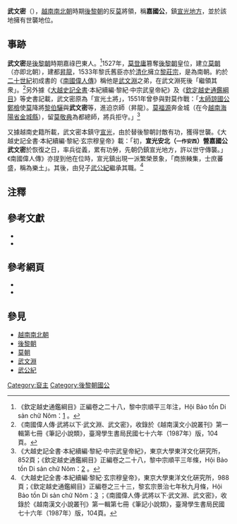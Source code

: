'''武文密'''（{{vie|v='''Vũ Văn Mật'''|hn=武文密}}），[[越南|越南]][[越南南北朝|南北朝]]時期[[後黎朝|後黎朝]]的反[[莫朝|莫]]將領，稱'''嘉國公'''，鎮[[宣光鎮|宣光地方]]，並於該地擁有世襲地位。

==事跡==
'''武文密'''是[[後黎朝|後黎朝]]時期嘉祿巴東人。<ref>《欽定越史通鑑綱目》正編卷之二十八，黎中宗順平三年注，Hội Bảo tồn Di sản chữ Nôm：[http://www.nomfoundation.org/nlvnpf/images_books/nlvnpf-0174-16/nlvnpf-0174-16-047.jpg] {{Wayback|url=http://www.nomfoundation.org/nlvnpf/images_books/nlvnpf-0174-16/nlvnpf-0174-16-047.jpg |date=20190815030623 }}。</ref>1527年，[[莫登庸|莫登庸]]篡奪[[後黎朝|後黎朝]]皇位，建立[[莫朝|莫朝]]（亦即北朝），建都[[昇龍|昇龍]]，1533年黎氏舊臣亦於[[清化市|清化]]擁立[[黎莊宗|黎莊宗]]，是為南朝。約於[[二十世紀|二十世紀]]初成書的《[[南國偉人傳|南國偉人傳]]》稱他是[[武文淵|武文淵]]之弟，在武文淵死後「繼領其衆」。<ref>《南國偉人傳‧武將以下‧武文淵、武文密》，收錄於《越南漢文小說叢刊》第一輯第七冊《筆記小說類》，臺灣學生書局民國七十六年（1987年）版，104頁。</ref>另外據《[[大越史記全書|大越史記全書]]·本紀續編·黎紀·中宗武皇帝紀》及《[[欽定越史通鑑綱目|欽定越史通鑑綱目]]》等史書記載，武文密原為「宣光土將」，1551年曾參與對莫作戰：「[[鄭檢|太師諒國公鄭檢]]使[[莫朝|莫]]降將[[黎伯驪|黎伯驪]]與'''武文密'''等，進迫京師（昇龍）。[[莫福源|莫福源]]奔金城（在今[[越南|越南]][[海陽省#行政區劃|海陽省金城縣]]），留[[莫敬典|莫敬典]]為都總師，將兵拒守。」<ref>《大越史記全書·本紀續編·黎紀·中宗武皇帝紀》，東京大學東洋文化硏究所，852頁；《欽定越史通鑑綱目》正編卷之二十八，黎中宗順平三年條，Hội Bảo tồn Di sản chữ Nôm：[http://www.nomfoundation.org/nlvnpf/images_books/nlvnpf-0174-16/nlvnpf-0174-16-046.jpg] {{Wayback|url=http://www.nomfoundation.org/nlvnpf/images_books/nlvnpf-0174-16/nlvnpf-0174-16-046.jpg |date=20190813214706 }}。</ref>

又據越南史籍所載，武文密本鎮守[[宣光鎮|宣光]]，由於替後黎朝討敵有功，獲得世襲。《大越史記全書·本紀續編·黎紀·玄宗穆皇帝》載：「初，'''宣光安北（<small>一作安西</small>）營嘉國公武文密'''於恢復之日，率兵從義，累有功勞，先朝仍鎮宣光地方，許以世守傳襲。」《南國偉人傳》亦提到他在位時，宣光鎮出現一派繁榮景象，「商旅輳集，士庶蕃盛，稱為樂土」。其後，由兒子[[武公紀|武公紀]]繼承其職。<ref>《大越史記全書·本紀續編·黎紀·玄宗穆皇帝》，東京大學東洋文化硏究所，988頁；《欽定越史通鑑綱目》正編卷之三十三，黎玄宗景治七年秋九月條，Hội Bảo tồn Di sản chữ Nôm：[http://www.nomfoundation.org/nlvnpf/images_books/nlvnpf-0174-19/nlvnpf-0174-19-028.jpg] {{Wayback|url=http://www.nomfoundation.org/nlvnpf/images_books/nlvnpf-0174-19/nlvnpf-0174-19-028.jpg |date=20190611004701 }}；《南國偉人傳‧武將以下‧武文淵、武文密》，收錄於《越南漢文小說叢刊》第一輯第七冊《筆記小說類》，臺灣學生書局民國七十六年（1987年）版，104頁。</ref>

==注釋==
{{reflist|2}}

==參考文獻==
<div class="references-small">
*{{ja}}{{cite book|title=《[[大越史記全書|大越史記全書]]》|author=[[吳士連|吳士連]]等|others=[[陳荊和|陳荊和]]編校|publisher=[[東京大學|東京大學]]東洋文化硏究所附屬東洋學文獻センター（[[昭和|昭和]]59－61年）（1984－1986）|language=zh}}
*{{cite book|title=《[[南國偉人傳|南國偉人傳]]》，收錄於《越南漢文小說叢刊》第一輯第七冊《筆記小說類》）|location=[[臺北|臺北]]|publisher=[[臺灣學生書局|臺灣學生書局]]（[[中華民國|民國]]七十六年）（1987年）|language=zh}}
</div>

==參考網頁==
*{{vi}}{{zh}}{{cite web |url= http://www.nomfoundation.org/nlvnpf/index.php?IDcat=2&cat=3&subcat=303 |title= Hội Bảo tồn Di sản chữ Nôm─潘清簡等《欽定越史通鑑綱目》正編卷之二十七至二十八 }}{{dead link|date=2018年1月 |bot=InternetArchiveBot |fix-attempted=yes }}
*{{vi}}{{zh}}{{cite web|url= http://www.nomfoundation.org/nlvnpf/index.php?IDcat=2&cat=3&subcat=305|title= Hội Bảo tồn Di sản chữ Nôm─潘清簡等《欽定越史通鑑綱目》正編卷之三十三至三十六}}{{dead link|date=2018年3月 |bot=InternetArchiveBot |fix-attempted=yes }}

==參見==
*[[越南南北朝|越南南北朝]]
*[[後黎朝|後黎朝]]
*[[莫朝|莫朝]]
*[[武文淵|武文淵]]
*[[武公紀|武公紀]]

{{裒主}}

[[Category:裒主|Category:裒主]]
[[Category:後黎朝國公|Category:後黎朝國公]]